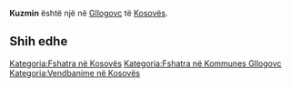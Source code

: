 {{Fshat në 
 | Emri                = Kuzmin
 | EmriAlt                = 
 | NAME_SHORT_FORM=      
 | NAME_GENERIC=      
 | NAME_SORT_NAME_RO=      KUZMIN
 | FULL_NAME_RO = Kuzmin
 | FULL_NAME_ND_RO=Kuzmin
 | SORT_NAME_RG=KUZMIN
 | FULL_NAME_RG=Kuzmin
 | FULL_NAME_ND_RG=Kuzmin
 | SRP_NAME_SHORT_FORM=      
 | SRP_NAME_GENERIC=      
 | SRP_NAME_SORT_NAME_RO=      
 | SRP_FULL_NAME_RO = 
 | SRP_FULL_NAME_ND_RO=
 | SRP_SORT_NAME_RG=
 | SRP_FULL_NAME_RG=
 | SRP_FULL_NAME_ND_RG=
 | Emri (Rasa dhanore) = 
 | Figura              = 
 | Shteti              = Kosovo
 | Komuna              = Gllogovc
 | Kodi postar         = 
 | Sipërfaqja          = 

 | Popullsia           = 

 | Regj. i popullsisë  = 
 | Dend. e popullsisë  = 
 | Faqja zyrtare       = 
 <!--- Koordinatat ----> 
 | Gjerësia            = 42.626917
 | Gjatësia            = 21.059875
 | Lartësia            = 
}}
'''Kuzmin''' është një [[]] në [[Gllogovc]] të [[Kosovës]].

<!-- == Gjeografia == -->
<!-- == Historia == -->
<!-- == Demografia == -->
== Shih edhe ==
{{Komuna Gllogovc}}
{{Kosovo-Administrata-Cung}}

[[Kategoria:Fshatra në Kosovës]]
[[Kategoria:Fshatra në Kommunes Gllogovc]]
[[Kategoria:Vendbanime në Kosovës]]